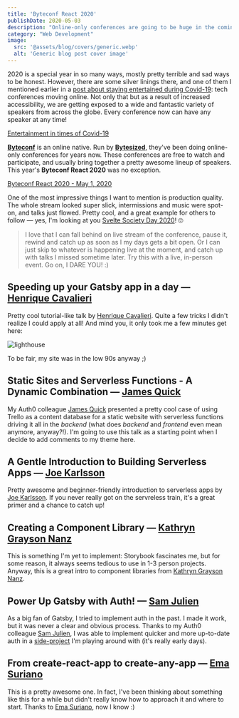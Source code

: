 ```yaml
---
title: 'Byteconf React 2020'
publishDate: 2020-05-03
description: "Online-only conferences are going to be huge in the coming months and years. Here's one I enjoyed recently."
category: "Web Development"
image:
  src: '@assets/blog/covers/generic.webp'
  alt: 'Generic blog post cover image'
---
```



2020 is a special year in so many ways, mostly pretty terrible and sad ways to be honest. However, there are some silver linings there, and one of them I mentioned earlier in a [post about staying entertained during Covid-19](/blog/entertainment-in-times-of-covid-19/): tech conferences moving online. Not only that but as a result of increased accessibility, we are getting exposed to a wide and fantastic variety of speakers from across the globe. Every conference now can have any speaker at any time!

[Entertainment in times of Covid-19](/blog/entertainment-in-times-of-covid-19/)

[**Byteconf**](https://www.bytesized.xyz/conference) is an online native. Run by [**Bytesized**](https://www.bytesized.xyz/), they've been doing online-only conferences for years now. These conferences are free to watch and participate, and usually bring together a pretty awesome lineup of speakers. This year's **Byteconf React 2020** was no exception.

[Byteconf React 2020 - May 1, 2020](https://www.byteconf.com/)

One of the most impressive things I want to mention is production quality. The whole stream looked super slick, intermissions and music were spot-on, and talks just flowed. Pretty cool, and a great example for others to follow — yes, I'm looking at you [Svelte Society Day 2020](https://www.youtube.com/watch?v=0rnG-OlzGSs)! 🙄

> I love that I can fall behind on live stream of the conference, pause it, rewind and catch up as soon as I my days gets a bit open. Or I can just skip to whatever is happening live at the moment, and catch up with talks I missed sometime later. Try this with a live, in-person event. Go on, I DARE YOU! :)

## Speeding up your Gatsby app in a day — [Henrique Cavalieri](https://henrique.codes/)

<YouTube id="RG2UdCCLdTs" className="mx-auto min-w-full" />

Pretty cool tutorial-like talk by [Henrique Cavalieri](https://henrique.codes/). Quite a few tricks I didn't realize I could apply at all! And mind you, it only took me a few minutes get here:

![lighthouse](assets/blog/posts/byteconf-react-2020/4b3e7c3813d915171dcd7dd935ca17087ef872b1-600x211.png)

To be fair, my site was in the low 90s anyway ;)

## Static Sites and Serverless Functions - A Dynamic Combination — [James Quick](https://www.jamesqquick.com/)

<YouTube id="hiAK3Yrn93k" className="mx-auto min-w-full" />

My Auth0 colleague [James Quick](https://www.jamesqquick.com/) presented a pretty cool case of using Trello as a content database for a static website with serverless functions driving it all in the _backend_ (what does _backend_ and _frontend_ even mean anymore, anyway?!). I'm going to use this talk as a starting point when I decide to add comments to my theme here.

## A Gentle Introduction to Building Serverless Apps — [Joe Karlsson](https://www.joekarlsson.com/)

<YouTube id="eS-6llSUW7Y" className="mx-auto min-w-full" />

Pretty awesome and beginner-friendly introduction to serverless apps by [Joe Karlsson](https://www.joekarlsson.com/). If you never really got on the servreless train, it's a great primer and a chance to catch up!

## Creating a Component Library — [Kathryn Grayson Nanz](https://twitter.com/kathryngrayson)

<YouTube id="POKpw2TInSc" className="mx-auto min-w-full" />

This is something I'm yet to implement: Storybook fascinates me, but for some reason, it always seems tedious to use in 1-3 person projects. Anyway, this is a great intro to component libraries from [Kathryn Grayson Nanz](https://twitter.com/kathryngrayson).

## Power Up Gatsby with Auth! — [Sam Julien](https://www.samjulien.com/)

<YouTube id="GdsKB6_6pdk" className="mx-auto min-w-full" />

As a big fan of Gatsby, I tried to implement auth in the past. I made it work, but it was never a clear and obvious process. Thanks to my Auth0 colleague [Sam Julien](https://www.samjulien.com/), I was able to implement quicker and more up-to-date auth in a [side-project](https://dseapps.dev/) I'm playing around with (it's really early days).

## From create-react-app to create-any-app — [Ema Suriano](https://emasuriano.com/)

<YouTube id="ilgM9RmaUGg" className="mx-auto min-w-full" />

This is a pretty awesome one. In fact, I've been thinking about something like this for a while but didn't really know how to approach it and where to start. Thanks to [Ema Suriano](https://emasuriano.com/), now I know :)
